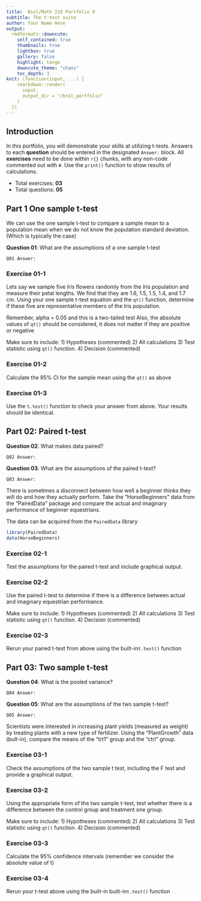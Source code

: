 ```yaml
---
title:  Biol/Math 218 Portfolio 9
subtitle: The t-test suite
author: Your Name Here
output:
  rmdformats::downcute:
    self_contained: true
    thumbnails: true
    lightbox: true
    gallery: false
    highlight: tango
    downcute_theme: "chaos"
    toc_depth: 3
knit: (function(input, ...) {
    rmarkdown::render(
      input,
      output_dir = "/knit_portfolio"
    )
  })
---
```


## Introduction 
In this portfolio, you will demonstrate your skills at utilizing t-tests.
Answers to each **question** should be entered in the 
designated `Answer:` block. All **exercises** need to be done within `r{}` chunks, with any 
non-code commented out with `#`. Use the `print()` function to show results of calculations.

- Total exercises: **03**
- Total questions: **05**

## Part 1 One sample t-test 

We can use the one sample t-test to compare a sample mean to a population mean when
we do not know the population standard deviation. (Which is typically the case)

**Question 01**: What are the assumptions of a one sample t-test

`Q01 Answer:`

### Exercise 01-1
Lets say we sample five *Iris* flowers randomly from the *Iris* population and 
measure their petal lengths. We find that they are 1.6, 1.5, 1.5, 1.4, and 1.7
cm. Using your one sample t-test equation and the `qt()` function, 
determine if these five are representative members of the Iris population. 

Remember, alpha = 0.05 and this is a two-tailed test
Also, the absolute values of `qt()` should be considered, it does not matter
if they are positive or negative

Make sure to include:
1) Hypotheses (commented)
2) All calculations
3) Test statistic using `qt()` function. 
4) Decision (commented)

### Exercise 01-2

Calculate the 95% CI for the sample mean using the `qt()` as above

### Exercise 01-3
Use the `t.test()` function to check your answer from above. Your 
results should be identical.

## Part 02: Paired t-test

**Question 02**: What makes data paired?

`Q02 Answer:`

**Question 03**: What are the assumptions of the paired t-test?

`Q03 Answer:`

There is sometimes a disconnect between how well a beginner thinks they will do and how 
they actually perform. Take the "HorseBeginners" data 
from the "PairedData" package and compare the actual and imaginary performance of 
beginner equestrians. 


The data can be acquired from the `PairedData` library
```r
library(PairedData)
data(HorseBeginners)
```

### Exercise 02-1
Test the assumptions for the paired t-test and include graphical output.

### Exercise 02-2
Use the paired t-test to determine if there is a difference between
actual and imaginary equestrian performance.

Make sure to include:
1) Hypotheses (commented)
2) All calculations
3) Test statistic using `qt()` function. 
4) Decision (commented)

### Exercise 02-3
Rerun your paired t-test from above using the built-in`t.test()` function

## Part 03: Two sample t-test

**Question 04**: What is the pooled variance?

`Q04 Answer:`

**Question 05**: What are the assumptions of the two sample t-test?

`Q05 Answer:`

Scientists were interested in increasing plant yields (measured as weight) by treating 
plants with a new type of fertilizer. Using the "PlantGrowth" 
data (bult-in), compare the means of the "trt1" group and the "ctrl" group. 

### Exercise 03-1
Check the assumptions of the two sample t test, including the F test and
provide a graphical output.

### Exercise 03-2
Using the appropriate form of the two sample t-test, test whether there is a
difference between the control group and treatment one group.

Make sure to include:
1) Hypotheses (commented)
2) All calculations
3) Test statistic using `qt()` function. 
4) Decision (commented)

### Exercise 03-3
Calculate the 95% confidence intervals (remember we consider the absolute value of t)

### Exercise 03-4
Rerun your t-test above using the built-in built-in`t.test()` function
